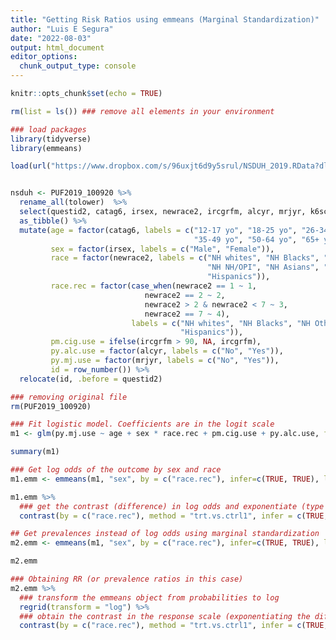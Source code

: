 ```yaml
---
title: "Getting Risk Ratios using emmeans (Marginal Standardization)"
author: "Luis E Segura"
date: "2022-08-03"
output: html_document
editor_options: 
  chunk_output_type: console
---
```


```r
knitr::opts_chunk$set(echo = TRUE)

rm(list = ls()) ### remove all elements in your environment

### load packages
library(tidyverse)
library(emmeans)

```

```r
load(url("https://www.dropbox.com/s/96uxjt6d9y5srul/NSDUH_2019.RData?dl=1")) 


nsduh <- PUF2019_100920 %>%
  rename_all(tolower)  %>%
  select(questid2, catag6, irsex, newrace2, ircgrfm, alcyr, mrjyr, k6scyr) %>%
  as_tibble() %>%
  mutate(age = factor(catag6, labels = c("12-17 yo", "18-25 yo", "26-34 yo", 
                                         "35-49 yo", "50-64 yo", "65+ yo")), 
         sex = factor(irsex, labels = c("Male", "Female")),
         race = factor(newrace2, labels = c("NH whites", "NH Blacks", "NH NA/AK", 
                                            "NH NH/OPI", "NH Asians", "NH more than one race", 
                                            "Hispanics")), 
         race.rec = factor(case_when(newrace2 == 1 ~ 1,
                              newrace2 == 2 ~ 2, 
                              newrace2 > 2 & newrace2 < 7 ~ 3, 
                              newrace2 == 7 ~ 4), 
                           labels = c("NH whites", "NH Blacks", "NH Others", 
                                      "Hispanics")), 
         pm.cig.use = ifelse(ircgrfm > 90, NA, ircgrfm), 
         py.alc.use = factor(alcyr, labels = c("No", "Yes")), 
         py.mj.use = factor(mrjyr, labels = c("No", "Yes")),
         id = row_number()) %>%
  relocate(id, .before = questid2)

### removing original file
rm(PUF2019_100920) 

```

```r
### Fit logistic model. Coefficients are in the logit scale
m1 <- glm(py.mj.use ~ age + sex * race.rec + pm.cig.use + py.alc.use, family = quasibinomial, data = nsduh)

summary(m1)

### Get log odds of the outcome by sex and race
m1.emm <- emmeans(m1, "sex", by = c("race.rec"), infer=c(TRUE, TRUE), level=.95, data = nsduh)

m1.emm %>%
  ### get the contrast (difference) in log odds and exponentiate (type = "response") yielding the OR
  contrast(by = c("race.rec"), method = "trt.vs.ctrl1", infer = c(TRUE, TRUE), data = df, type = "response")

```

```r
## Get prevalences instead of log odds using marginal standardization
m2.emm <- emmeans(m1, "sex", by = c("race.rec"), infer=c(TRUE, TRUE), level=.95, data = nsduh, type = "response")

m2.emm 

### Obtaining RR (or prevalence ratios in this case)
m2.emm %>%
  ### transform the emmeans object from probabilities to log
  regrid(transform = "log") %>%
  ### obtain the contrast in the response scale (exponentiating the difference of log[prob]) yielding RR
  contrast(by = c("race.rec"), method = "trt.vs.ctrl1", infer = c(TRUE, TRUE), data = df, type = "response")

```
